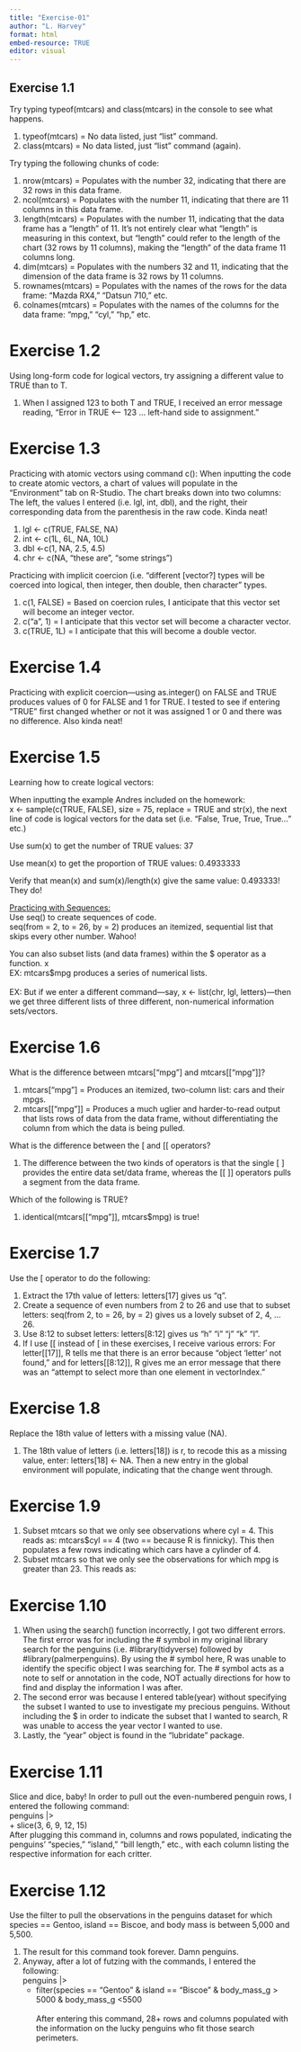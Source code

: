 ```yaml
---
title: "Exercise-01"
author: "L. Harvey"
format: html
embed-resource: TRUE
editor: visual
---
```


## Exercise 1.1

Try typing typeof(mtcars) and class(mtcars) in the console to see what happens.

1.  typeof(mtcars) = No data listed, just "list" command.
2.  class(mtcars) = No data listed, just "list" command (again).

Try typing the following chunks of code:

1.  nrow(mtcars) = Populates with the number 32, indicating that there are 32 rows in this data frame.
2.  ncol(mtcars) = Populates with the number 11, indicating that there are 11 columns in this data frame.
3.  length(mtcars) = Populates with the number 11, indicating that the data frame has a "length" of 11. It's not entirely clear what "length" is measuring in this context, but "length" could refer to the length of the chart (32 rows by 11 columns), making the "length" of the data frame 11 columns long.
4.  dim(mtcars) = Populates with the numbers 32 and 11, indicating that the dimension of the data frame is 32 rows by 11 columns.
5.  rownames(mtcars) = Populates with the names of the rows for the data frame: "Mazda RX4," "Datsun 710," etc.
6.  colnames(mtcars) = Populates with the names of the columns for the data frame: "mpg," "cyl," "hp," etc.

# Exercise 1.2

Using long-form code for logical vectors, try assigning a different value to TRUE than to T.

1.  When I assigned 123 to both T and TRUE, I received an error message reading, "Error in TRUE \<\-- 123 ... left-hand side to assignment."

# Exercise 1.3

Practicing with atomic vectors using command c(): When inputting the code to create atomic vectors, a chart of values will populate in the "Environment" tab on R-Studio. The chart breaks down into two columns: The left, the values I entered (i.e. lgl, int, dbl), and the right, their corresponding data from the parenthesis in the raw code. Kinda neat!

1.  lgl \<- c(TRUE, FALSE, NA)
2.  int \<- c(1L, 6L, NA, 10L)
3.  dbl \<-c(1, NA, 2.5, 4.5)
4.  chr \<- c(NA, "these are", "some strings")

Practicing with implicit coercion (i.e. "different \[vector?\] types will be coerced into logical, then integer, then double, then character" types.

1.  c(1, FALSE) = Based on coercion rules, I anticipate that this vector set will become an integer vector.
2.  c("a", 1) = I anticipate that this vector set will become a character vector.
3.  c(TRUE, 1L) = I anticipate that this will become a double vector.

# Exercise 1.4

Practicing with explicit coercion---using as.integer() on FALSE and TRUE produces values of 0 for FALSE and 1 for TRUE. I tested to see if entering "TRUE" first changed whether or not it was assigned 1 or 0 and there was no difference. Also kinda neat!

# Exercise 1.5

Learning how to create logical vectors:

When inputting the example Andres included on the homework:\
x \<- sample(c(TRUE, FALSE), size = 75, replace = TRUE and str(x), the next line of code is logical vectors for the data set (i.e. "False, True, True, True..." etc.)

Use sum(x) to get the number of TRUE values: 37

Use mean(x) to get the proportion of TRUE values: 0.4933333

Verify that mean(x) and sum(x)/length(x) give the same value: 0.493333! They do!

[Practicing with Sequences:]{.underline}\
Use seq() to create sequences of code.\
seq(from = 2, to = 26, by = 2) produces an itemized, sequential list that skips every other number. Wahoo!

You can also subset lists (and data frames) within the \$ operator as a function. x\
EX: mtcars\$mpg produces a series of numerical lists.\
\
EX: But if we enter a different command---say, x \<- list(chr, lgl, letters)---then we get three different lists of three different, non-numerical information sets/vectors.

# Exercise 1.6

What is the difference between mtcars\["mpg"\] and mtcars\[\["mpg"\]\]?

1.  mtcars\["mpg"\] = Produces an itemized, two-column list: cars and their mpgs.
2.  mtcars\[\["mpg"\]\] = Produces a much uglier and harder-to-read output that lists rows of data from the data frame, without differentiating the column from which the data is being pulled.

What is the difference between the \[ and \[\[ operators?

1.  The difference between the two kinds of operators is that the single \[ \] provides the entire data set/data frame, whereas the \[\[ \]\] operators pulls a segment from the data frame.

Which of the following is TRUE?

1.  identical(mtcars\[\["mpg"\]\], mtcars\$mpg) is true!

# Exercise 1.7

Use the \[ operator to do the following:

1.  Extract the 17th value of letters: letters\[17\] gives us "q".
2.  Create a sequence of even numbers from 2 to 26 and use that to subset letters: seq(from 2, to = 26, by = 2) gives us a lovely subset of 2, 4, ... 26.
3.  Use 8:12 to subset letters: letters\[8:12\] gives us "h" "i" "j" "k" "l".
4.  If I use \[\[ instead of \[ in these exercises, I receive various errors: For letter\[\[17\]\], R tells me that there is an error because "object 'letter' not found," and for letters\[\[8:12\]\], R gives me an error message that there was an "attempt to select more than one element in vectorIndex."

# Exercise 1.8

Replace the 18th value of letters with a missing value (NA).

1.  The 18th value of letters (i.e. letters\[18\]) is r, to recode this as a missing value, enter: letters\[18\] \<- NA. Then a new entry in the global environment will populate, indicating that the change went through.

# Exercise 1.9

1.  Subset mtcars so that we only see observations where cyl = 4. This reads as: mtcars\$cyl == 4 (two == because R is finnicky). This then populates a few rows indicating which cars have a cylinder of 4.
2.  Subset mtcars so that we only see the observations for which mpg is greater than 23. This reads as:

# Exercise 1.10

1.  When using the search() function incorrectly, I got two different errors. The first error was for including the \# symbol in my original library search for the penguins (i.e. #library(tidyverse) followed by #library(palmerpenguins). By using the \# symbol here, R was unable to identify the specific object I was searching for. The \# symbol acts as a note to self or annotation in the code, NOT actually directions for how to find and display the information I was after.
2.  The second error was because I entered table(year) without specifying the subset I wanted to use to investigate my precious penguins. Without including the \$ in order to indicate the subset that I wanted to search, R was unable to access the year vector I wanted to use.
3.  Lastly, the "year" object is found in the "lubridate" package.

# Exercise 1.11

Slice and dice, baby! In order to pull out the even-numbered penguin rows, I entered the following command:\
penguins \|\>\
+ slice(3, 6, 9, 12, 15)\
After plugging this command in, columns and rows populated, indicating the penguins' "species," "island," "bill length," etc., with each column listing the respective information for each critter.

# Exercise 1.12

Use the filter to pull the observations in the penguins dataset for which species == Gentoo, island == Biscoe, and body mass is between 5,000 and 5,500.

1.  The result for this command took forever. Damn penguins.
2.  Anyway, after a lot of futzing with the commands, I entered the following:\
    penguins \|\>\
    -   filter(species == "Gentoo" & island == "Biscoe" & body_mass_g \> 5000 & body_mass_g \<5500\
        \
        After entering this command, 28+ rows and columns populated with the information on the lucky penguins who fit those search perimeters.
